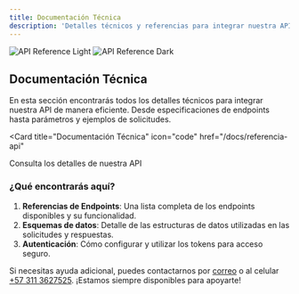 ```yaml
---
title: Documentación Técnica
description: 'Detalles técnicos y referencias para integrar nuestra API'
---
```


<img
  className="block dark:hidden"
  src="/images/api-reference-light.svg"
  alt="API Reference Light"
/>
<img
  className="hidden dark:block"
  src="/images/api-reference-dark.svg"
  alt="API Reference Dark"
/>

## Documentación Técnica

En esta sección encontrarás todos los detalles técnicos para integrar nuestra API de manera eficiente. Desde especificaciones de endpoints hasta parámetros y ejemplos de solicitudes.

<Card
  title="Documentación Técnica"
  icon="code"
  href="/docs/referencia-api"
>
  Consulta los detalles de nuestra API
</Card>

### ¿Qué encontrarás aquí?

1. **Referencias de Endpoints**: Una lista completa de los endpoints disponibles y su funcionalidad.
2. **Esquemas de datos**: Detalle de las estructuras de datos utilizadas en las solicitudes y respuestas.
3. **Autenticación**: Cómo configurar y utilizar los tokens para acceso seguro.

Si necesitas ayuda adicional, puedes contactarnos por [correo](mailto:miguel@cerouno.ai) o al celular [+57 311 3627525](tel:+573113627525). ¡Estamos siempre disponibles para apoyarte!
